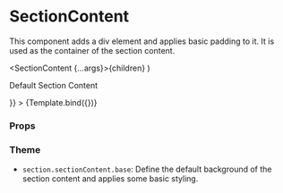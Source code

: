 
<Meta title="Components/Section/SectionContent" component={SectionContent} />

# SectionContent

This component adds a div element and applies basic padding to it.
It is used as the container of the section content.

  <SectionContent {...args}>{children}</SectionContent>
)

<Canvas>
  <Story
    name="Default"
    args={{ children: <p className="text-white">Default Section Content</p> }}
  >
    {Template.bind({})}
  </Story>
</Canvas>

### Props

<ArgsTable story="Default" />

### Theme

- `section.sectionContent.base`: Define the default background of the section content and applies some basic styling.

